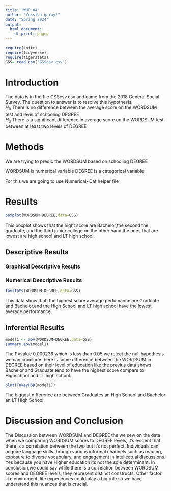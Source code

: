 ```yaml
---
title: "WUP_04"
author: "Yessica garay!"
date: "Spring 2024"
output:
  html_document:
    df_print: paged
---
```


```r
require(knitr)
require(tidyverse)
require(tigerstats)
GSS= read.csv("GSScsv.csv")

```

# Introduction

<!--In this section you explain what you are trying to show.  Where did the data come from?  What is the research or other question you are trying to answer?!-->

The data is in the file GSScsv.csv and came from the 2018 General Social Survey.  The question to answer is to resolve this hypothesis.  
$H_0$ There is no difference between the average score on the WORDSUM test and level of schooling DEGREE  
$H_a$ There is a significant difference in average score on the WORDSUM test between at least two levels of DEGREE  

# Methods
<!--Mention that you intend to use chatGPT to the greatest extent possible. Give credit to chatGPT when you use it to create code in your report. Decide on your methods:  use "variable analysis" or other appropriate descriptors.  Make sure to choose at least one graphical method and at least one numerical method.!-->

We are trying to predic the WORDSUM based on schooling DEGREE

WORDSUM is numerical variable
DEGREE is a categorical variable

For this we are going to use Numerical~Cat helper file

# Results

<!--Divide this section into two sub-sections:  One for your descriptive  results and one for your inferential results.!-->


```r
boxplot(WORDSUM~DEGREE,data=GSS)
```

This boxplot shows that the hight score are Bachelor,the second the graduate, and the third junior college on the other hand the ones that are lowest are high school and LT high school.

## Descriptive Results

### Graphical Descriptive Results

<!--Graphical results here.  Make sure to show your code.  Provide appropriate labels for axes, giving units if possible, and provide a good title for the graph, too.  Use the graphical results to describe the patterns if any that exist in the data as focused toward the research question!-->

### Numerical Descriptive Results

<!--Numerical results go here. Use the numerical results to describe the patterns if any that exist in the data as focused toward the research question!-->


```r
favstats(WORDSUM~DEGREE,data=GSS)
```

This data show that, the highest score average perfomance are Graduate and Bachelor.and the High School and LT high school have the lowest average performance.

## Inferential Results

<!--State hypothesis clearly.  Make sure your discussion of the inferential test covers all the aspects that the test output produces, such as test statistic, p-value etc.  Make a decision about the null hypothesis, explain the assumptions on which the selected test/procedure was based, and why the chosen procedure satisfys the assumptions and is appropriate to answer the research question!-->

```r
model1 <- aov(WORDSUM~DEGREE,data=GSS)
summary.aov(model1)
```

The P=value 0.000236 which is less than 0.05 we reject the null hypothesis we can conclude there is some difference between the WORDSUM in DEGREE based on their level of education like the previus data shows Bachelor and Graduate tend to have the highest score compare to Highschool and LT high school.

```r
plot(TukeyHSD(model1))
```

The biggest difference are between Graduates an High School and Bachelor an LT High School.

# Discussion and Conclusion

<!--Discussion and conclusion here.  If you found a relationship be sure to consider whether the relationship occurs because one of the variavbles causes the other, or whether they perhasps are related for some other reason.  Watch the chapter 6 videos from the GeorgeTown videos collection.!-->

The Discussion between WORDSUM and DEGREE the we sew on the data when we comparing WORDSUM scores to DEGREE levels, it's evident that there is a correlation between the two but it's not perfect. 
Individuals can acquire language skills through various informal channels such as reading, exposure to diverse vocabulary, and engagement in intellectual discussions. Yes because you have Higher education its not the sole determinant.
In conclusion,we could say while there is a correlation between WORDSUM scores and DEGREE levels, they represent distinct constructs. Other factor like enviroment, life experiences could play a big role so we have understand this nuances that is crucial.